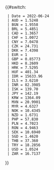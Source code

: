 <noinclude>
<!--
Эта страница автоматически обновляется роботом на основе данных https://www.ecb.europa.eu/stats/eurofxref/eurofxref-daily.xml.
Пожалуйста не модифицируйте её вручную, ваши изменения будут затёрты при очередном обновлении.

This page is updated automatically. It is based on data from https://www.ecb.europa.eu/stats/eurofxref/eurofxref-daily.xml.
Please do not modify this page. Your changes will be overwritten by bot during the next update.
-->
{{doc}}

</noinclude>
{{#switch: {{{1}}}
  | Date = 2022-06-24
  | AUD = 1.5248
  | BGN = 1.9558
  | BRL = 5.4851
  | CAD = 1.3657
  | CHF = 1.0072
  | CNY = 7.0478
  | CZK = 24.731
  | DKK = 7.4398
  | EUR = 1
  | GBP = 0.85773
  | HKD = 8.2609
  | HRK = 7.5295
  | HUF = 401.34
  | IDR = 15633.96
  | ILS = 3.6210
  | INR = 82.3985
  | ISK = 139.70
  | JPY = 142.19
  | KRW = 1364.09
  | MXN = 20.9901
  | MYR = 4.6327
  | NOK = 10.4345
  | NZD = 1.6731
  | PHP = 57.830
  | PLN = 4.7023
  | RON = 4.9463
  | SEK = 10.6940
  | SGD = 1.4620
  | THB = 37.360
  | TRY = 18.2856
  | USD = 1.0524
  | ZAR = 16.7137
}}